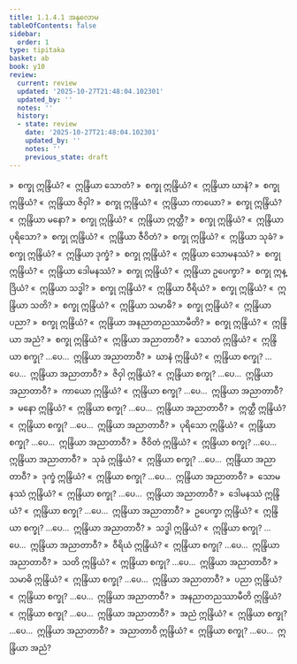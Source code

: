 ```yaml
---
title: 1.1.4.1 အနုလောမ
tableOfContents: false
sidebar:
  order: 1
type: tipitaka
basket: ab
book: y10
review:
  current: review
  updated: '2025-10-27T21:48:04.102301'
  updated_by: ''
  notes: ''
  history:
  - state: review
    date: '2025-10-27T21:48:04.102301'
    updated_by: ''
    notes: ''
    previous_state: draft
---
```



<ReviewStatus review={frontmatter.review} showDetails={true} />

<HypothesisAnnotation frontmatter={frontmatter} />

<DynamicBreadcrumb />

<Division number="50" book="y10" e="ch" v="35" p="82">

<Paragraph number="389" book="y10">
»  စက္ခု ဣန္ဒြိယံ?
</Paragraph>

<Paragraph number="390" book="y10">
«  ဣန္ဒြိယာ သောတံ?
</Paragraph>

<Paragraph number="391" book="y10">
»  စက္ခု ဣန္ဒြိယံ?
</Paragraph>

<Paragraph number="392" book="y10">
«  ဣန္ဒြိယာ ဃာနံ?
</Paragraph>

<Paragraph number="393" book="y10">
»  စက္ခု ဣန္ဒြိယံ?
</Paragraph>

<Paragraph number="394" book="y10">
«  ဣန္ဒြိယာ ဇိဝှါ?
</Paragraph>

<Paragraph number="395" book="y10">
»  စက္ခု ဣန္ဒြိယံ?
</Paragraph>

<Paragraph number="396" book="y10">
«  ဣန္ဒြိယာ ကာယော?
</Paragraph>

<Paragraph number="397" book="y10">
»  စက္ခု ဣန္ဒြိယံ?
</Paragraph>

<Paragraph number="398" book="y10">
«  ဣန္ဒြိယာ မနော?
</Paragraph>

<Paragraph number="399" book="y10">
»  စက္ခု ဣန္ဒြိယံ?
</Paragraph>

<Paragraph number="400" book="y10">
«  ဣန္ဒြိယာ ဣတ္ထီ?
</Paragraph>

<Paragraph number="401" book="y10">
»  စက္ခု ဣန္ဒြိယံ?
</Paragraph>

<Paragraph number="402" book="y10">
«  ဣန္ဒြိယာ ပုရိသော?
</Paragraph>

<Paragraph number="403" book="y10">
»  စက္ခု ဣန္ဒြိယံ?
</Paragraph>

<Paragraph number="404" book="y10">
«  ဣန္ဒြိယာ ဇီဝိတံ?
</Paragraph>

<Paragraph number="405" book="y10">
»  စက္ခု ဣန္ဒြိယံ?
</Paragraph>

<Paragraph number="406" book="y10">
«  ဣန္ဒြိယာ သုခံ?
</Paragraph>

<Paragraph number="407" book="y10">
»  စက္ခု ဣန္ဒြိယံ?
</Paragraph>

<Paragraph number="408" book="y10">
«  ဣန္ဒြိယာ ဒုက္ခံ?
</Paragraph>

<Paragraph number="409" book="y10">
»  စက္ခု ဣန္ဒြိယံ?
</Paragraph>

<Paragraph number="410" book="y10">
«  ဣန္ဒြိယာ သောမနဿံ?
</Paragraph>

<Paragraph number="411" book="y10">
»  စက္ခု ဣန္ဒြိယံ?
</Paragraph>

<Paragraph number="412" book="y10">
«  ဣန္ဒြိယာ ဒေါမနဿံ?
</Paragraph>

<Paragraph number="413" book="y10">
»  စက္ခု ဣန္ဒြိယံ?
</Paragraph>

<Paragraph number="414" book="y10">
«  ဣန္ဒြိယာ ဥပေက္ခာ?
</Paragraph>

<Paragraph number="415" book="y10">
»  စက္ခု ဣန္ဒြိယံ?
</Paragraph>

<Paragraph number="416" book="y10">
«  ဣန္ဒြိယာ သဒ္ဓါ?
</Paragraph>

<Paragraph number="417" book="y10">
»  စက္ခု ဣန္ဒြိယံ?
</Paragraph>

<Paragraph number="418" book="y10">
«  ဣန္ဒြိယာ ဝီရိယံ?
</Paragraph>

<Paragraph number="419" book="y10">
»  စက္ခု ဣန္ဒြိယံ?
</Paragraph>

<Paragraph number="420" book="y10">
«  ဣန္ဒြိယာ သတိ?
</Paragraph>

<Paragraph number="421" book="y10">
»  စက္ခု ဣန္ဒြိယံ?
</Paragraph>

<Paragraph number="422" book="y10">
«  ဣန္ဒြိယာ သမာဓိ?
</Paragraph>

<Paragraph number="423" book="y10">
»  စက္ခု ဣန္ဒြိယံ?
</Paragraph>

<Paragraph number="424" book="y10">
«  ဣန္ဒြိယာ ပညာ?
</Paragraph>

<Paragraph number="425" book="y10">
»  စက္ခု ဣန္ဒြိယံ?
</Paragraph>

<Paragraph number="426" book="y10">
«  ဣန္ဒြိယာ အနညာတညဿာမီတိ?
</Paragraph>

<Paragraph number="427" book="y10">
»  စက္ခု ဣန္ဒြိယံ?
</Paragraph>

<Paragraph number="428" book="y10">
«  ဣန္ဒြိယာ အညံ?
</Paragraph>

<Paragraph number="429" book="y10">
»  စက္ခု ဣန္ဒြိယံ?
</Paragraph>

<Paragraph number="430" book="y10">
«  ဣန္ဒြိယာ အညာတာဝီ?
</Paragraph>

</Division>
<Division number="51" book="y10" e="ch" v="35" p="82">

<Paragraph number="431" book="y10">
»  သောတံ ဣန္ဒြိယံ?
</Paragraph>

<Paragraph number="432" book="y10">
«  ဣန္ဒြိယာ စက္ခု? …ပေ…  ဣန္ဒြိယာ အညာတာဝီ?
</Paragraph>

</Division>
<Division number="52" book="y10" e="ch" v="35" p="82">

<Paragraph number="433" book="y10">
»  ဃာနံ ဣန္ဒြိယံ?
</Paragraph>

<Paragraph number="434" book="y10">
«  ဣန္ဒြိယာ စက္ခု? …ပေ…  ဣန္ဒြိယာ အညာတာဝီ?
</Paragraph>

</Division>
<Division number="53" book="y10" e="ch" v="35" p="82">

<Paragraph number="435" book="y10">
»  ဇိဝှါ ဣန္ဒြိယံ?
</Paragraph>

<Paragraph number="436" book="y10">
«  ဣန္ဒြိယာ စက္ခု? …ပေ…  ဣန္ဒြိယာ အညာတာဝီ?
</Paragraph>

</Division>
<Division number="54" book="y10" e="ch" v="35" p="82">

<Paragraph number="437" book="y10">
»  ကာယော ဣန္ဒြိယံ?
</Paragraph>

<Paragraph number="438" book="y10">
«  ဣန္ဒြိယာ စက္ခု? …ပေ…  ဣန္ဒြိယာ အညာတာဝီ?
</Paragraph>

</Division>
<Division number="55" book="y10" e="ch" v="35" p="82">

<Paragraph number="439" book="y10">
»  မနော ဣန္ဒြိယံ?
</Paragraph>

<Paragraph number="440" book="y10">
«  ဣန္ဒြိယာ စက္ခု? …ပေ…  ဣန္ဒြိယာ အညာတာဝီ?
</Paragraph>

</Division>
<Division number="56" book="y10" e="ch" v="35" p="83">

<Paragraph number="441" book="y10">
»  ဣတ္ထီ ဣန္ဒြိယံ?
</Paragraph>

<Paragraph number="442" book="y10">
«  ဣန္ဒြိယာ စက္ခု? …ပေ…  ဣန္ဒြိယာ အညာတာဝီ?
</Paragraph>

</Division>
<Division number="57" book="y10" e="ch" v="35" p="83">

<Paragraph number="443" book="y10">
»  ပုရိသော ဣန္ဒြိယံ?
</Paragraph>

<Paragraph number="444" book="y10">
«  ဣန္ဒြိယာ စက္ခု? …ပေ…  ဣန္ဒြိယာ အညာတာဝီ?
</Paragraph>

</Division>
<Division number="58" book="y10" e="ch" v="35" p="83">

<Paragraph number="445" book="y10">
»  ဇီဝိတံ ဣန္ဒြိယံ?
</Paragraph>

<Paragraph number="446" book="y10">
«  ဣန္ဒြိယာ စက္ခု? …ပေ…  ဣန္ဒြိယာ အညာတာဝီ?
</Paragraph>

</Division>
<Division number="59" book="y10" e="ch" v="35" p="83">

<Paragraph number="447" book="y10">
»  သုခံ ဣန္ဒြိယံ?
</Paragraph>

<Paragraph number="448" book="y10">
«  ဣန္ဒြိယာ စက္ခု? …ပေ…  ဣန္ဒြိယာ အညာတာဝီ?
</Paragraph>

</Division>
<Division number="60" book="y10" e="ch" v="35" p="83">

<Paragraph number="449" book="y10">
»  ဒုက္ခံ ဣန္ဒြိယံ?
</Paragraph>

<Paragraph number="450" book="y10">
«  ဣန္ဒြိယာ စက္ခု? …ပေ…  ဣန္ဒြိယာ အညာတာဝီ?
</Paragraph>

</Division>
<Division number="61" book="y10" e="ch" v="35" p="83">

<Paragraph number="451" book="y10">
»  သောမနဿံ ဣန္ဒြိယံ?
</Paragraph>

<Paragraph number="452" book="y10">
«  ဣန္ဒြိယာ စက္ခု? …ပေ…  ဣန္ဒြိယာ အညာတာဝီ?
</Paragraph>

</Division>
<Division number="62" book="y10" e="ch" v="35" p="83">

<Paragraph number="453" book="y10">
»  ဒေါမနဿံ ဣန္ဒြိယံ?
</Paragraph>

<Paragraph number="454" book="y10">
«  ဣန္ဒြိယာ စက္ခု? …ပေ…  ဣန္ဒြိယာ အညာတာဝီ?
</Paragraph>

</Division>
<Division number="63" book="y10" e="ch" v="35" p="83">

<Paragraph number="455" book="y10">
»  ဥပေက္ခာ ဣန္ဒြိယံ?
</Paragraph>

<Paragraph number="456" book="y10">
«  ဣန္ဒြိယာ စက္ခု? …ပေ…  ဣန္ဒြိယာ အညာတာဝီ?
</Paragraph>

</Division>
<Division number="64" book="y10" e="ch" v="35" p="83">

<Paragraph number="457" book="y10">
»  သဒ္ဓါ ဣန္ဒြိယံ?
</Paragraph>

<Paragraph number="458" book="y10">
«  ဣန္ဒြိယာ စက္ခု? …ပေ…  ဣန္ဒြိယာ အညာတာဝီ?
</Paragraph>

</Division>
<Division number="65" book="y10" e="ch" v="35" p="83">

<Paragraph number="459" book="y10">
»  ဝီရိယံ ဣန္ဒြိယံ?
</Paragraph>

<Paragraph number="460" book="y10">
«  ဣန္ဒြိယာ စက္ခု? …ပေ…  ဣန္ဒြိယာ အညာတာဝီ?
</Paragraph>

</Division>
<Division number="66" book="y10" e="ch" v="35" p="83">

<Paragraph number="461" book="y10">
»  သတိ ဣန္ဒြိယံ?
</Paragraph>

<Paragraph number="462" book="y10">
«  ဣန္ဒြိယာ စက္ခု? …ပေ…  ဣန္ဒြိယာ အညာတာဝီ?
</Paragraph>

</Division>
<Division number="67" book="y10" e="ch" v="35" p="83">

<Paragraph number="463" book="y10">
»  သမာဓိ ဣန္ဒြိယံ?
</Paragraph>

<Paragraph number="464" book="y10">
«  ဣန္ဒြိယာ စက္ခု? …ပေ…  ဣန္ဒြိယာ အညာတာဝီ?
</Paragraph>

</Division>
<Division number="68" book="y10" e="ch" v="35" p="83">

<Paragraph number="465" book="y10">
»  ပညာ ဣန္ဒြိယံ?
</Paragraph>

<Paragraph number="466" book="y10">
«  ဣန္ဒြိယာ စက္ခု? …ပေ…  ဣန္ဒြိယာ အညာတာဝီ?
</Paragraph>

</Division>
<Division number="69" book="y10" e="ch" v="35" p="83">

<Paragraph number="467" book="y10">
»  အနညာတညဿာမီတိ ဣန္ဒြိယံ?
</Paragraph>

<Paragraph number="468" book="y10">
«  ဣန္ဒြိယာ စက္ခု? …ပေ…  ဣန္ဒြိယာ အညာတာဝီ?
</Paragraph>

</Division>
<Division number="70" book="y10" e="ch" v="35" p="83">

<Paragraph number="469" book="y10">
»  အညံ ဣန္ဒြိယံ?
</Paragraph>

<Paragraph number="470" book="y10">
«  ဣန္ဒြိယာ စက္ခု? …ပေ…  ဣန္ဒြိယာ အညာတာဝီ?
</Paragraph>

</Division>
<Division number="71" book="y10" e="ch" v="35" p="83">

<Paragraph number="471" book="y10">
»  အညာတာဝီ ဣန္ဒြိယံ?
</Paragraph>

<Paragraph number="472" book="y10">
«  ဣန္ဒြိယာ စက္ခု? …ပေ…  ဣန္ဒြိယာ အညံ?
</Paragraph>
</Division>